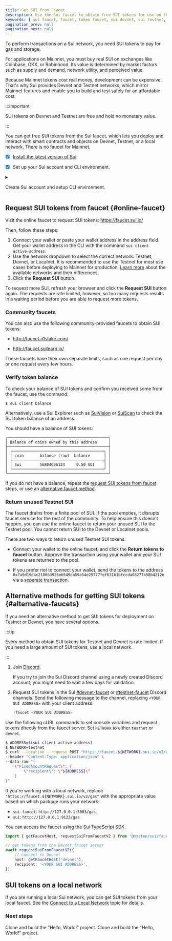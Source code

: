 ```yaml
---
title: Get SUI from Faucet
description: Use the Sui faucet to obtain free SUI tokens for use on the Sui Devnet and Testnet networks. 
keywords: [ sui faucet, faucet, token faucet, sui devnet, sui testnet, devnet, testnet, get free tokens, free tokens ]
pagination_prev: null
pagination_next: null
---
```


To perform transactions on a Sui network, you need SUI tokens to pay for gas and storage. 

For applications on Mainnet, you must buy real SUI on exchanges like Coinbase, OKX, or Robinhood. Its value is determined by market factors such as supply and demand, network utility, and perceived value.

Because Mainnet tokens cost real money, development can be expensive. That's why Sui provides Devnet and Testnet networks, which mirror Mainnet features and enable you to build and test safely for an affordable cost.

:::important

SUI tokens on Devnet and Testnet are free and hold no monetary value.

:::

You can get free SUI tokens from the Sui faucet, which lets you deploy and interact with smart contracts and objects on Devnet, Testnet, or a local network. There is no faucet for Mainnet.

<Tabs className="tabsHeadingCentered--small">
<TabItem value="prereq" label="Prerequisites">

- [x] [Install the latest version of Sui](/guides/developer/getting-started/sui-install).

- [x] Set up your Sui account and CLI environment. 

<details className="nudge-details">

<summary>

Create Sui account and setup CLI environment.

</summary>

```sh
$ sui client
```

If this is the first time running the `sui client` CLI tool, it asks you to provide a Sui full node server URL and a meaningful environment alias. It also generates an address with a random key pair in `sui.keystore` and a config `client.yaml`.

By default, the `client.yaml` and `sui.keystore` files are located in `~/.sui/sui_config`. For more information, refer to the [Sui client CLI tutorial](/references/cli/client.mdx).

If this is not your first time running `sui client`, then you already have a `client.yaml` file in your local environment. If you'd like to create a new address for this tutorial, use the command:

```sh 
$ sui client new-address ed25519
```

</details>

</TabItem>
</Tabs>

## Request SUI tokens from faucet {#online-faucet}

Visit the online faucet to request SUI tokens: https://faucet.sui.io/

Then, follow these steps: 

1. Connect your wallet or paste your wallet address in the address field. Get your wallet address in the CLI with the command `sui client active-address`. 
1. Use the network dropdown to select the correct network: Testnet, Devnet, or Localnet. It is recommended to use the Testnet for most use cases before deploying to Mainnet for production. [Learn more](/guides/developer/getting-started/configure-sui-client.mdx) about the available networks and their differences. 
1. Click the **Request SUI** button. 

To request more SUI, refresh your browser and click the **Request SUI** button again. The requests are rate limited, however, so too many requests results in a waiting period before you are able to request more tokens.

### Community faucets 

You can also use the following community-provided faucets to obtain SUI tokens:

- http://faucet.n1stake.com/

- http://faucet.suilearn.io/

These faucets have their own separate limits, such as one request per day or one request every few hours.

### Verify token balance 

To check your balance of SUI tokens and confirm you received some from the faucet, use the command:

```
$ sui client balance 
```

Alternatively, use a Sui Explorer such as [SuiVision](https://suivision.xyz/) or [SuiScan](https://suiscan.xyz/mainnet/accounts) to check the SUI token balance of an address.

You should have a balance of SUI tokens:

```
╭────────────────────────────────────────────╮
│ Balance of coins owned by this address     │
├────────────────────────────────────────────┤
│ ╭────────────────────────────────────────╮ │
│ │ coin       balance (raw)  balance      │ │
│ ├────────────────────────────────────────┤ │
│ │ Sui        56804696124     0.50 SUI    │ │
│ ╰────────────────────────────────────────╯ │
╰────────────────────────────────────────────╯
```

If you do not have a balance, repeat the [request SUI tokens from faucet](#online-faucet) steps, or use an [alternative faucet method](#alternative-faucets).

### Return unused Testnet SUI

The faucet drains from a finite pool of SUI. If the pool empties, it disrupts faucet service for the rest of the community. To help ensure this doesn't happen, you can use the online faucet to return your unused SUI to the Testnet pool. You cannot return SUI to the Devnet or Localnet pools.

There are two ways to return unused Testnet SUI tokens:

- Connect your wallet to the online faucet, and click the **Return tokens to faucet** button. Approve the transaction using your wallet and your SUI tokens are returned to the pool.

- If you prefer not to connect your wallet, send the tokens to the address `0x7a9d19d4c210663926eb549da59a54e25777fef63161bfccda08277b58b4212e` via a [separate transaction](/guides/developer/sui-101/sign-and-send-txn.mdx).

## Alternative methods for getting SUI tokens {#alternative-faucets}

If you need an alternative method to get SUI tokens for deployment on Testnet or Devnet, you have several options.

:::tip

Every method to obtain SUI tokens for Testnet and Devnet is rate limited. If you need a large amount of SUI tokens, use a local network.

:::

<Tabs>

<TabItem value="discord" label="Discord">

1. Join [Discord](https://discord.gg/sui).
   
   If you try to join the Sui Discord channel using a newly created Discord account, you might need to wait a few days for validation.
1. Request SUI tokens in the Sui [#devnet-faucet](https://discord.com/channels/916379725201563759/971488439931392130) or [#testnet-faucet](https://discord.com/channels/916379725201563759/1037811694564560966) Discord channels. Send the following message to the channel, replacing `<YOUR SUI ADDRESS>` with your client address:
   ```sh
   !faucet <YOUR SUI ADDRESS>
   ```

</TabItem>
<TabItem value="curl" label="cURL">

Use the following cURL commands to set console variables and request tokens directly from the faucet server. Set `NETWORK` to either `testnet` or `devnet`.

```sh
$ ADDRESS=$(sui client active-address)
$ NETWORK=testnet
$ curl --location --request POST "https://faucet.${NETWORK}.sui.io/v2/gas" \
--header "Content-Type: application/json" \
--data-raw "{
    \"FixedAmountRequest\": {
        \"recipient\": \"${ADDRESS}\"
    }
}"
```

If you're working with a local network, replace `"https://faucet.${NETWORK}.sui.io/v2/gas"` with the appropriate value based on which package runs your network:

- `sui-faucet`: `http://127.0.0.1:5003/gas`
- `sui`: `http://127.0.0.1:9123/gas`

</TabItem>
<TabItem value="typescript" label="TypeScript SDK">

You can access the faucet using the [Sui TypeScript SDK](https://sdk.mystenlabs.com/typescript).

```typescript
import { getFaucetHost, requestSuiFromFaucetV2 } from '@mysten/sui/faucet';

// get tokens from the Devnet faucet server
await requestSuiFromFaucetV2({
	// connect to Devnet
	host: getFaucetHost('devnet'),
	recipient: '<YOUR SUI ADDRESS>',
});
```
</TabItem>
</Tabs>

## SUI tokens on a local network

If you are running a local Sui network, you can get SUI tokens from your local faucet. See the [Connect to a Local Network](/guides/developer/sui-101/local-network.mdx#use-the-local-faucet) topic for details.

<div className="next-steps-module">
  <div className="next-steps-header">
    <h3>Next steps</h3>
  </div>
  <div className="next-steps-grid">
        <Card className="plausible-event-name=faucet+hello+button"
      title="Hello, World!" 
      href="/guides/developer/getting-started/hello-world"
    >
      Clone and build the "Hello, World!" project.
    </Card>
    <Card className="plausible-event-name=faucet+apps+button"
      title="View More Example Apps" 
      href="/guides/developer/app-examples"
    >
      Clone and build the "Hello, World!" project.
    </Card>
  </div>
</div>
